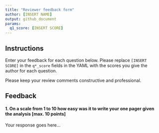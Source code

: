 ```yaml
---
title: "Reviewer feedback form"
author: [INSERT NAME]
output: github_document
params:
  q1_score: [INSERT SCORE]
---
```



## Instructions

Enter your feedback for each question below. Please replace `[INSERT SCORE]` in the `q*_score` fields in the YAML with the scores you give the author for each question.

Please keep your review comments constructive and professional.

## Feedback

#### 1. On a scale from 1 to 10 how easy was it to write your one pager given the analysis [max. 10 points]

Your response goes here...
